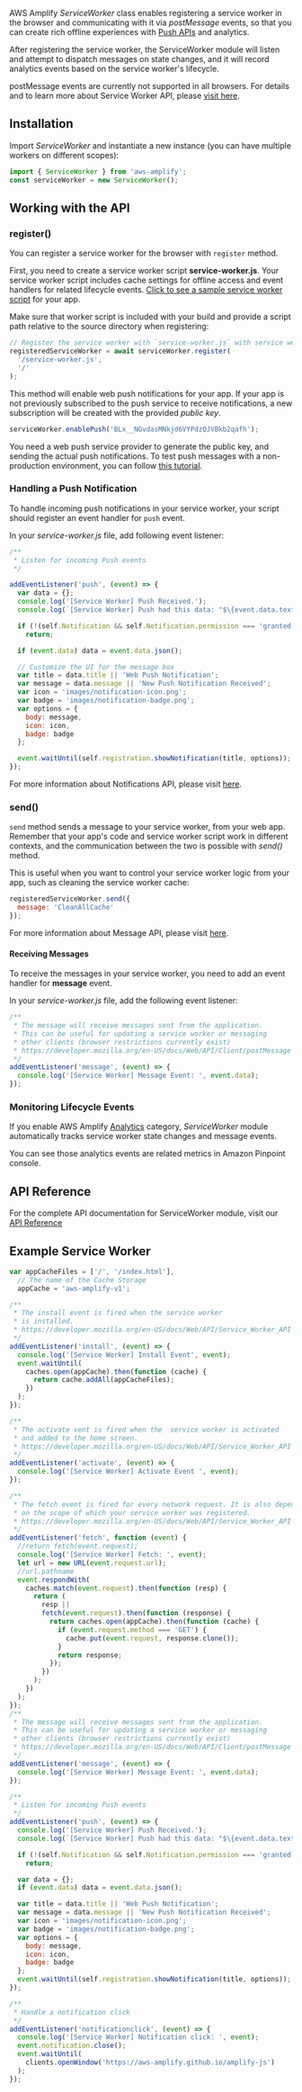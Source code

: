 AWS Amplify _ServiceWorker_ class enables registering a service worker in the browser and communicating with it via _postMessage_ events, so that you can create rich offline experiences with [Push APIs](https://developer.mozilla.org/en-US/docs/Web/API/Push_API) and analytics.

After registering the service worker, the ServiceWorker module will listen and attempt to dispatch messages on state changes, and it will record analytics events based on the service worker's lifecycle.

<Callout>

postMessage events are currently not supported in all browsers. For details and to learn more about Service Worker API, please [visit here](https://developer.mozilla.org/en-US/docs/Web/API/Service_Worker_API/).

</Callout>

## Installation

Import _ServiceWorker_ and instantiate a new instance (you can have multiple workers on different scopes):

```javascript
import { ServiceWorker } from 'aws-amplify';
const serviceWorker = new ServiceWorker();
```

## Working with the API

### register()

You can register a service worker for the browser with `register` method.

First, you need to create a service worker script **service-worker.js**. Your service worker script includes cache settings for offline access and event handlers for related lifecycle events. [Click to see a sample service worker script](#example-service-worker) for your app.

Make sure that worker script is included with your build and provide a script path relative to the source directory when registering:

```javascript
// Register the service worker with `service-worker.js` with service worker scope `/`.
registeredServiceWorker = await serviceWorker.register(
  '/service-worker.js',
  '/'
);
```

This method will enable web push notifications for your app. If your app is not previously subscribed to the push service to receive notifications, a new subscription will be created with the provided _public key_.

```javascript
serviceWorker.enablePush('BLx__NGvdasMNkjd6VYPdzQJVBkb2qafh');
```

<Callout>

You need a web push service provider to generate the public key, and sending the actual push notifications. To test push messages with a non-production environment, you can follow [this tutorial](https://developers.google.com/web/fundamentals/codelabs/push-notifications/).

</Callout>

### Handling a Push Notification

To handle incoming push notifications in your service worker, your script should register an event handler for `push` event.

In your _service-worker.js_ file, add following event listener:

```javascript
/**
 * Listen for incoming Push events
 */

addEventListener('push', (event) => {
  var data = {};
  console.log('[Service Worker] Push Received.');
  console.log(`[Service Worker] Push had this data: "$\{event.data.text()}"`);

  if (!(self.Notification && self.Notification.permission === 'granted'))
    return;

  if (event.data) data = event.data.json();

  // Customize the UI for the message box
  var title = data.title || 'Web Push Notification';
  var message = data.message || 'New Push Notification Received';
  var icon = 'images/notification-icon.png';
  var badge = 'images/notification-badge.png';
  var options = {
    body: message,
    icon: icon,
    badge: badge
  };

  event.waitUntil(self.registration.showNotification(title, options));
});
```

For more information about Notifications API, please visit [here](https://developer.mozilla.org/en-US/docs/Web/API/notification).

### send()

`send` method sends a message to your service worker, from your web app. Remember that your app's code and service worker script work in different contexts, and the communication between the two is possible with _send()_ method.

This is useful when you want to control your service worker logic from your app, such as cleaning the service worker cache:

```javascript
registeredServiceWorker.send({
  message: 'CleanAllCache'
});
```

For more information about Message API, please visit [here](<https://developer.mozilla.org/en-US/docs/Web/Events/message_(ServiceWorker)>).

#### Receiving Messages

To receive the messages in your service worker, you need to add an event handler for **message** event.

In your _service-worker.js_ file, add the following event listener:

```javascript
/**
 * The message will receive messages sent from the application.
 * This can be useful for updating a service worker or messaging
 * other clients (browser restrictions currently exist)
 * https://developer.mozilla.org/en-US/docs/Web/API/Client/postMessage
 */
addEventListener('message', (event) => {
  console.log('[Service Worker] Message Event: ', event.data);
});
```

### Monitoring Lifecycle Events

If you enable AWS Amplify [Analytics](/lib-v1/analytics/getting-started) category, _ServiceWorker_ module automatically tracks service worker state changes and message events.

You can see those analytics events are related metrics in Amazon Pinpoint console.

## API Reference

For the complete API documentation for ServiceWorker module, visit our [API Reference](https://aws-amplify.github.io/amplify-js/docs/api/classes/serviceworkerclass.html)

## Example Service Worker

```javascript
var appCacheFiles = ['/', '/index.html'],
  // The name of the Cache Storage
  appCache = 'aws-amplify-v1';

/**
 * The install event is fired when the service worker
 * is installed.
 * https://developer.mozilla.org/en-US/docs/Web/API/Service_Worker_API
 */
addEventListener('install', (event) => {
  console.log('[Service Worker] Install Event', event);
  event.waitUntil(
    caches.open(appCache).then(function (cache) {
      return cache.addAll(appCacheFiles);
    })
  );
});

/**
 * The activate vent is fired when the  service worker is activated
 * and added to the home screen.
 * https://developer.mozilla.org/en-US/docs/Web/API/Service_Worker_API
 */
addEventListener('activate', (event) => {
  console.log('[Service Worker] Activate Event ', event);
});

/**
 * The fetch event is fired for every network request. It is also dependent
 * on the scope of which your service worker was registered.
 * https://developer.mozilla.org/en-US/docs/Web/API/Service_Worker_API
 */
addEventListener('fetch', function (event) {
  //return fetch(event.request);
  console.log('[Service Worker] Fetch: ', event);
  let url = new URL(event.request.url);
  //url.pathname
  event.respondWith(
    caches.match(event.request).then(function (resp) {
      return (
        resp ||
        fetch(event.request).then(function (response) {
          return caches.open(appCache).then(function (cache) {
            if (event.request.method === 'GET') {
              cache.put(event.request, response.clone());
            }
            return response;
          });
        })
      );
    })
  );
});
/**
 * The message will receive messages sent from the application.
 * This can be useful for updating a service worker or messaging
 * other clients (browser restrictions currently exist)
 * https://developer.mozilla.org/en-US/docs/Web/API/Client/postMessage
 */
addEventListener('message', (event) => {
  console.log('[Service Worker] Message Event: ', event.data);
});

/**
 * Listen for incoming Push events
 */
addEventListener('push', (event) => {
  console.log('[Service Worker] Push Received.');
  console.log(`[Service Worker] Push had this data: "$\{event.data.text()}"`);

  if (!(self.Notification && self.Notification.permission === 'granted'))
    return;

  var data = {};
  if (event.data) data = event.data.json();

  var title = data.title || 'Web Push Notification';
  var message = data.message || 'New Push Notification Received';
  var icon = 'images/notification-icon.png';
  var badge = 'images/notification-badge.png';
  var options = {
    body: message,
    icon: icon,
    badge: badge
  };
  event.waitUntil(self.registration.showNotification(title, options));
});

/**
 * Handle a notification click
 */
addEventListener('notificationclick', (event) => {
  console.log('[Service Worker] Notification click: ', event);
  event.notification.close();
  event.waitUntil(
    clients.openWindow('https://aws-amplify.github.io/amplify-js')
  );
});
```
